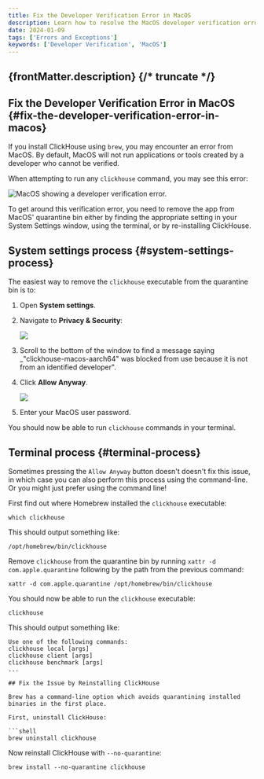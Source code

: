 ```yaml
---
title: Fix the Developer Verification Error in MacOS
description: Learn how to resolve the MacOS developer verification error when running ClickHouse commands, using either System Settings or the terminal.
date: 2024-01-09
tags: ['Errors and Exceptions']
keywords: ['Developer Verification', 'MacOS']
---
```


{frontMatter.description}
{/* truncate */}
---

## Fix the Developer Verification Error in MacOS {#fix-the-developer-verification-error-in-macos}

If you install ClickHouse using `brew`, you may encounter an error from MacOS.
By default, MacOS will not run applications or tools created by a developer who cannot be verified.

When attempting to run any `clickhouse` command, you may see this error:

![MacOS showing a developer verification error.](./images/fix-the-developer-verification-error-in-macos/dev-verification-error.png)

To get around this verification error, you need to remove the app from MacOS' quarantine bin either by finding the appropriate setting in your System Settings window, using the terminal, or by re-installing ClickHouse.

## System settings process {#system-settings-process}

The easiest way to remove the `clickhouse` executable from the quarantine bin is to:

1. Open **System settings**.
1. Navigate to **Privacy & Security**:

    ![](./images/fix-the-developer-verification-error-in-macos/privacy-and-security-default-view.png)

1. Scroll to the bottom of the window to find a message saying _"clickhouse-macos-aarch64" was blocked from use because it is not from an identified developer".
1. Click **Allow Anyway**.

    ![](./images/fix-the-developer-verification-error-in-macos/privacy-and-security-screen-allow-anyway.png)

1. Enter your MacOS user password.

You should now be able to run `clickhouse` commands in your terminal.

## Terminal process {#terminal-process}

Sometimes pressing the `Allow Anyway` button doesn't doesn't fix this issue, in which case you can also perform this process using the command-line.
Or you might just prefer using the command line!

First find out where Homebrew installed the `clickhouse` executable:

```shell
which clickhouse
```

This should output something like:

```shell
/opt/homebrew/bin/clickhouse
```

Remove `clickhouse` from the quarantine bin by running `xattr -d com.apple.quarantine` following by the path from the previous command:

```shell
xattr -d com.apple.quarantine /opt/homebrew/bin/clickhouse
```

You should now be able to run the `clickhouse` executable:

```shell
clickhouse
```

This should output something like:

```
Use one of the following commands:
clickhouse local [args]
clickhouse client [args]
clickhouse benchmark [args]
...

## Fix the Issue by Reinstalling ClickHouse

Brew has a command-line option which avoids quarantining installed binaries in the first place.

First, uninstall ClickHouse:

```shell
brew uninstall clickhouse
```

Now reinstall ClickHouse with `--no-quarantine`:

```shell
brew install --no-quarantine clickhouse
```
